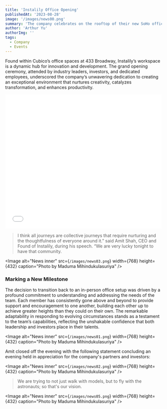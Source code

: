 ```yaml
---
title: 'Instalily Office Opening'
publishedAt: '2023-08-28'
image: '/images/news00.png'
summary: 'The company celebrates on the rooftop of their new SoHo office.'
author: 'Arthur Yu'
authorImg: ''
tags:
  - Company
  - Events
---
```


Found within Cubico’s office spaces at 433 Broadway, Instalily’s workspace is a dynamic hub for innovation and development. The grand opening ceremony, attended by industry leaders, investors, and dedicated employees, underscored the company’s unwavering dedication to creating an exceptional environment that nurtures creativity, catalyzes transformation, and enhances productivity.

<iframe src="/videos/vid01.mp4" width="100%" height="432px" frameborder="0" allow="autoplay; fullscreen" allowfullscreen></iframe>

> I think all journeys are collective journeys that require nurturing and the thoughtfulness of everyone around it.” said Amit Shah, CEO and Found of Instalily, during his speech. “We are very lucky tonight to have that community.

<Image
  alt="News inner"
  src={`/images/news03.png`}
  width={768}
  height={432}
  caption="Photo by Maduma Mihindukulasuriya"
/>

### Marking a New Milestone

The decision to transition back to an in-person office setup was driven by a profound commitment to understanding and addressing the needs of the team. Each member has consistently gone above and beyond to provide support and encouragement to one another, building each other up to achieve greater heights than they could on their own. The remarkable adaptability in responding to evolving circumstances stands as a testament to the team’s capabilities, reflecting the unshakable confidence that both leadership and investors place in their talents.

<Image
  alt="News inner"
  src={`/images/news01.png`}
  width={768}
  height={432}
  caption="Photo by Maduma Mihindukulasuriya"
/>

Amit closed off the evening with the following statement concluding an evening held in appreciation for the company's partners and investors: 

<Image
  alt="News inner"
  src={`/images/news02.png`}
  width={768}
  height={432}
  caption="Photo by Maduma Mihindukulasuriya"
/>

> We are trying to not just walk with models, but to fly with the astronauts; so that's our vision.

<Image
  alt="News inner"
  src={`/images/news05.png`}
  width={768}
  height={432}
  caption="Photo by Maduma Mihindukulasuriya"
/>

